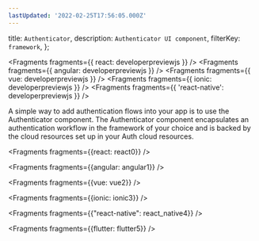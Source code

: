 ```yaml
---
lastUpdated: '2022-02-25T17:56:05.000Z'
---
```

  title: `Authenticator`,
  description: `Authenticator UI component`,
  filterKey: `framework`,
};


<Fragments fragments={{ react: developerpreviewjs }} />
<Fragments fragments={{ angular: developerpreviewjs }} />
<Fragments fragments={{ vue: developerpreviewjs }} />
<Fragments fragments={{ ionic: developerpreviewjs }} />
<Fragments fragments={{ 'react-native': developerpreviewjs }} />

A simple way to add authentication flows into your app is to use the Authenticator component. The Authenticator component encapsulates an authentication workflow in the framework of your choice and is backed by the cloud resources set up in your Auth cloud resources.


<Fragments fragments={{react: react0}} />


<Fragments fragments={{angular: angular1}} />


<Fragments fragments={{vue: vue2}} />


<Fragments fragments={{ionic: ionic3}} />


<Fragments fragments={{"react-native": react_native4}} />


<Fragments fragments={{flutter: flutter5}} />
